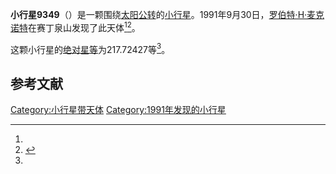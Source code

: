 {{Infobox planet
| bgcolour = #FFFFC0
| name = 9349 Lucas
| symbol = 
| image = 
| caption = 
| discovery = yes
| discovery_ref = 
| discoverer = [[罗伯特·H·麦克诺特|罗伯特·H·麦克诺特]]
| discovery_site = [[赛丁泉山|赛丁泉山]] 
| discovered = 1991年9月30日
| designations = yes
| mp_name = 
| named_after = 
| alt_names = 1991 SX/ 1994 JS9 / 1997 EZ47
| mp_category = [[主带小行星|主带小行星]]
| orbit_ref = <ref name="a">[http://ssd.jpl.nasa.gov/sbdb.cgi?sstr=9349 9349 Lucas] {{Wayback|url=http://ssd.jpl.nasa.gov/sbdb.cgi?sstr=9349 |date=20140817090752 }}，小行星數據庫瀏覽器（JPL Small-Body Database Browser）－[[美国国家航空航天局|美国国家航空航天局]]喷气推进实验室</ref>
| epoch = 2456400.5 (2013年4月18日更新)
| aphelion = {{convert|2.7400620|AU|km|3|abbr=on|lk=out}}
| perihelion = {{convert|1.8634664|AU|km|3|abbr=on}}
| semimajor = {{convert|2.3017642|AU|km|3|abbr=on}}
| eccentricity = 0.1904182
| period = 1275.527061 [[日|日]]<br />3.49[[儒略年|儒略年]]
| avg_speed = 
| inclination = 6.68357
| asc_node = 116.56681
| mean_anomaly = 
| arg_peri = 217.72427
| satellites = 
| physical_characteristics = yes
| dimensions = 
| mass = 
| density = 
| surface_grav = 
| escape_velocity = 
| sidereal_day = 
| axial_tilt = 
| pole_ecliptic_lat = 
| pole_ecliptic_lon = 
| albedo = 
| temperatures= 
| temp_name1 = 
| mean_temp_1 = 
| max_temp_1 = 
| temp_name2 = 
| max_temp_2 = 
| spectral_type = 
| abs_magnitude = 217.72427
}}

'''小行星9349'''（{{lang-en|9349 Lucas}}）是一颗围绕[[太阳|太阳]][[公转|公转]]的[[小行星|小行星]]。1991年9月30日，[[罗伯特·H·麦克诺特|罗伯特·H·麦克诺特]]在赛丁泉山发现了此天体<ref name="a" /><ref>{{cite news|title=小行星列表|url=http://cfa-www.harvard.edu/iau/lists/NumberedMPs.txt|accessdate=2013-07-08|newspaper=哈佛大学|archive-date=2008-05-17|archive-url=https://web.archive.org/web/20080517010638/http://cfa-www.harvard.edu/iau/lists/NumberedMPs.txt|dead-url=no}}</ref>。

这颗小行星的[[绝对星等|绝对星等]]为217.72427等<ref name="a" />。

==参考文献==
{{reflist}}
{{Minor Planet Number|[[小行星9348|小行星9348]]|[[小行星9350|小行星9350]]}}

{{小天体}}

[[Category:小行星带天体|Category:小行星带天体]]
[[Category:1991年发现的小行星|Category:1991年发现的小行星]]

{{asteroid-stub}}